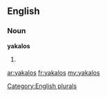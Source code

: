==English==

===Noun===
'''yakalos'''

# {{plural of|[[yakalo]]}}

[[Category:English plurals]]

[[ar:yakalos]]
[[fr:yakalos]]
[[my:yakalos]]